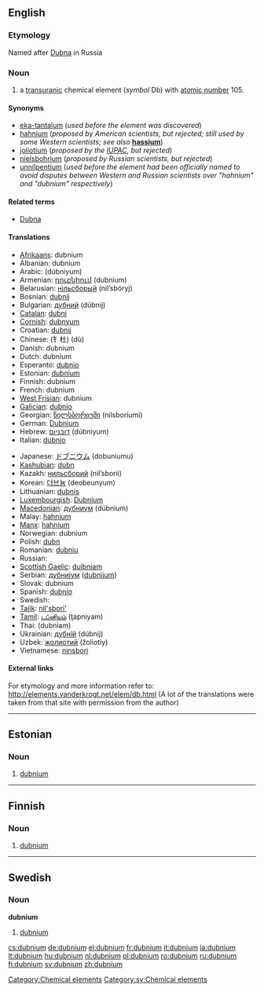 {{also|Dubnium}}
==English==
{{elements|Db|rutherfordium|Rf|seaborgium|Sg}}

===Etymology===
Named after [[w:Dubna|Dubna]] in Russia

===Noun===
{{en-noun|-}}
{{wikipedia}}

# a [[transuranic]] chemical element (''symbol'' Db) with [[atomic number]] 105.

====Synonyms====
* [[eka-tantalum]] (''used before the element was discovered'')
* [[hahnium]] (''proposed by American scientists, but rejected; still used by some Western scientists; see also'' '''[[hassium]]''')
* [[joliotium]] (''proposed by the [[w:IUPAC|IUPAC]], but rejected'')
* [[nielsbohrium]] (''proposed by Russian scientists, but rejected'')
* [[unnilpentium]] (''used before the element had been officially named to avoid disputes between Western and Russian scientists over "hahnium" and "dubnium" respectively'')

====Related terms====
* [[w:Dubna|Dubna]]

====Translations====
{{top}}
* [[Afrikaans]]: dubnium
* Albanian: dubnium
* Arabic: {{Arab|[[دوبنيوم]]}} (dúbniyum) {{m}}
* Armenian: [[դուբնիում]] (dubnium)
* Belarusian: [[нiльсборый]] (nil’sbóryj) {{m}}
* Bosnian: [[dubnij]]
* Bulgarian: [[дубний]] (dúbnij) {{m}}
* [[Catalan]]: [[dubni]]
* [[Cornish]]: [[dubnyum]]
* Croatian: [[dubnij]]
* Chinese: (钅杜) (dù)
* Danish: dubnium
* Dutch: dubnium {{n}}
* Esperanto: [[dubnio]]
* Estonian: [[#Estonian|dubnium]]
* Finnish: dubnium
* French: dubnium {{m}}
* [[West Frisian]]: dubnium
* [[Galician]]: [[dubnio]] {{m}}
* Georgian: [[ნილსბორიუმი]] (nilsboriumi)
* German: [[Dubnium]] {{n}}
* Hebrew: [[דובניום]] (dúbniyum)
* Italian: [[dubnio]] {{m}}
{{mid}}
* Japanese: [[ドブニウム]] (dobuniumu)
* [[Kashubian]]: [[dubn]]
* Kazakh: [[нильсборий]] (nil’sborii)
* Korean: [[더브늄]] (deobeunyum)
* Lithuanian: [[dubnis]]
* [[Luxembourgish]]: [[Dubnium]]
* [[Macedonian]]: [[дубниум]] (dúbnium) {{m}}
* Malay: [[hahnium]]
* [[Manx]]: [[hahnium]]
* Norwegian: dubnium
* Polish: [[dubn]] {{m}}
* Romanian: [[dubniu]] {{n}}
* Russian: {{t|ru|дубний|tr=dúbnij|m}}
* [[Scottish Gaelic]]: [[duibniam]]
* Serbian: [[дубниjум]] ([[dubnijum]]) {{m}}
* Slovak: dubnium
* Spanish: [[dubnio]] {{m}}
* Swedish: {{t|sv|dubnium|n}}
* [[Tajik]]: [[nil'sbori']]
* [[Tamil]]: [[டப்னியம்]] (ţapniyam)
* Thai: {{Thai|[[ดุบเนียม]]}} (dubniam)
* Ukrainian: [[дубнiй]] (dúbnij) {{m}}
* Uzbek: [[жолиотий]] (žoliotiy)
* Vietnamese: [[ninsbori]]
{{bottom}}

====External links====
For etymology and more information refer to:
http://elements.vanderkrogt.net/elem/db.html
(A lot of the translations were taken from that site with permission from the author)

----

==Estonian==

===Noun===
{{infl|et|noun}}

# {{chemical element|lang=et}} [[#English|dubnium]]

[[Category:Chemical elements]]

----

==Finnish==
{{wikipedia|lang=fi}}

===Noun===
{{fi-noun}}

# {{element|lang=fi}} [[#English|dubnium]]

----

==Swedish==

===Noun===
{{sv-noun-unc-irreg-n|2=dubniumet}}
'''dubnium''' {{n}}

# [[#English|dubnium]]

[[Category:sv:Chemical elements]]

[[cs:dubnium]]
[[de:dubnium]]
[[el:dubnium]]
[[fr:dubnium]]
[[it:dubnium]]
[[la:dubnium]]
[[lt:dubnium]]
[[hu:dubnium]]
[[nl:dubnium]]
[[pl:dubnium]]
[[ro:dubnium]]
[[ru:dubnium]]
[[fi:dubnium]]
[[sv:dubnium]]
[[zh:dubnium]]